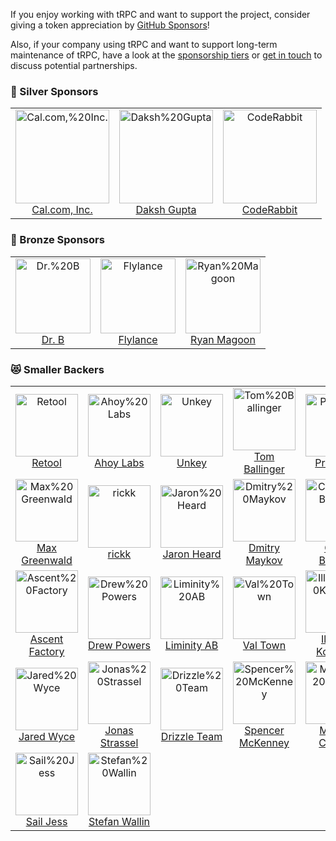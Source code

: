 <head>
  <link rel="canonical" href="https://trpc.io/docs/sponsors" />
</head>


If you enjoy working with tRPC and want to support the project, consider giving a token appreciation by [GitHub Sponsors](https://trpc.io/sponsor)!

Also, if your company using tRPC and want to support long-term maintenance of tRPC, have a look at the [sponsorship tiers](https://trpc.io/sponsor) or [get in touch](mailto:alex@trpc.io) to discuss potential partnerships.

<GithubSponsorButton />

<!-- SPONSORS:LIST:START -->
<!-- prettier-ignore-start -->
<!-- markdownlint-disable -->

### 🥈 Silver Sponsors

<table>
  <tr>
   <td align="center"><a href="https://cal.com/?ref=trpc&utm_source=github&utm_medium=referral&utm_campaign=trpc"><img src="https://avatars.githubusercontent.com/u/79145102?v=4&s=150" width="150" alt="Cal.com,%20Inc."/><br />Cal.com, Inc.</a></td>
   <td align="center"><a href="https://www.linkedin.com/in/dakshg?ref=trpc&utm_source=github&utm_medium=referral&utm_campaign=trpc"><img src="https://avatars.githubusercontent.com/u/14093093?u=1202c02205038bb3fa38b0e4288e08bae83eb387&v=4&s=150" width="150" alt="Daksh%20Gupta"/><br />Daksh Gupta</a></td>
   <td align="center"><a href="http://coderabbit.ai/?ref=trpc&utm_source=github&utm_medium=referral&utm_campaign=trpc"><img src="https://avatars.githubusercontent.com/u/132028505?v=4&s=150" width="150" alt="CodeRabbit"/><br />CodeRabbit</a></td>
  </tr>
</table>

### 🥉 Bronze Sponsors

<table>
  <tr>
   <td align="center"><a href="https://github.com/hidrb"><img src="https://avatars.githubusercontent.com/u/77294655?v=4&s=120" width="120" alt="Dr.%20B"/><br />Dr. B</a></td>
   <td align="center"><a href="http://flylance.com/?ref=trpc&utm_source=github&utm_medium=referral&utm_campaign=trpc"><img src="https://avatars.githubusercontent.com/u/67534310?v=4&s=120" width="120" alt="Flylance"/><br />Flylance</a></td>
   <td align="center"><a href="https://github.com/ryanmagoon"><img src="https://avatars.githubusercontent.com/u/5327290?v=4&s=120" width="120" alt="Ryan%20Magoon"/><br />Ryan Magoon</a></td>
  </tr>
</table>

### 😻 Smaller Backers

<table>
  <tr>
   <td align="center"><a href="https://retool.com/?ref=trpc&utm_source=github&utm_medium=referral&utm_campaign=trpc"><img src="https://avatars.githubusercontent.com/u/33817679?v=4&s=100" width="100" alt="Retool"/><br />Retool</a></td>
   <td align="center"><a href="https://backyard.ai/?ref=trpc&utm_source=github&utm_medium=referral&utm_campaign=trpc"><img src="https://avatars.githubusercontent.com/u/95662801?v=4&s=100" width="100" alt="Ahoy%20Labs"/><br />Ahoy Labs</a></td>
   <td align="center"><a href="https://unkey.com/?ref=trpc&utm_source=github&utm_medium=referral&utm_campaign=trpc"><img src="https://avatars.githubusercontent.com/u/138932600?v=4&s=100" width="100" alt="Unkey"/><br />Unkey</a></td>
   <td align="center"><a href="http://ballingt.com/?ref=trpc&utm_source=github&utm_medium=referral&utm_campaign=trpc"><img src="https://avatars.githubusercontent.com/u/458879?u=4b045ac75d721b6ac2b42a74d7d37f61f0414031&v=4&s=100" width="100" alt="Tom%20Ballinger"/><br />Tom Ballinger</a></td>
   <td align="center"><a href="https://proxidize.com/?ref=trpc&utm_source=github&utm_medium=referral&utm_campaign=trpc"><img src="https://avatars.githubusercontent.com/u/70805857?v=4&s=100" width="100" alt="Proxidize"/><br />Proxidize</a></td>
   <td align="center"><a href="http://brooke.me/?ref=trpc&utm_source=github&utm_medium=referral&utm_campaign=trpc"><img src="https://avatars.githubusercontent.com/u/8385528?u=08c901b73aded76277bb9b09711ec3404ce97eb5&v=4&s=100" width="100" alt="Brooke%20Holmes"/><br />Brooke Holmes</a></td>
  </tr>
  <tr>
   <td align="center"><a href="https://maxgreenwald.me/?ref=trpc&utm_source=github&utm_medium=referral&utm_campaign=trpc"><img src="https://avatars.githubusercontent.com/u/2615374?u=4c1402dd1e4e8ff7514f2e300adfe9b75ae76e85&v=4&s=100" width="100" alt="Max%20Greenwald"/><br />Max Greenwald</a></td>
   <td align="center"><a href="http://openq.dev/?ref=trpc&utm_source=github&utm_medium=referral&utm_campaign=trpc"><img src="https://avatars.githubusercontent.com/u/28826387?u=34c5f1594ad1ce83b111390b604ed5d26e389815&v=4&s=100" width="100" alt="rickk"/><br />rickk</a></td>
   <td align="center"><a href="http://www.jaronheard.com/?ref=trpc&utm_source=github&utm_medium=referral&utm_campaign=trpc"><img src="https://avatars.githubusercontent.com/u/7065695?u=127a7eca50605c12366363d6aba3da9e749aeff7&v=4&s=100" width="100" alt="Jaron%20Heard"/><br />Jaron Heard</a></td>
   <td align="center"><a href="https://github.com/dmaykov"><img src="https://avatars.githubusercontent.com/u/6147048?u=8ae662ac99e91917062164de0d9404002b99cf2e&v=4&s=100" width="100" alt="Dmitry%20Maykov"/><br />Dmitry Maykov</a></td>
   <td align="center"><a href="https://chrisbradley.dev/?ref=trpc&utm_source=github&utm_medium=referral&utm_campaign=trpc"><img src="https://avatars.githubusercontent.com/u/11767079?u=e64f67faffd350af19aa896ff89a0708829e9a2a&v=4&s=100" width="100" alt="Chris%20Bradley"/><br />Chris Bradley</a></td>
   <td align="center"><a href="https://www.fanvue.com/?ref=trpc&utm_source=github&utm_medium=referral&utm_campaign=trpc"><img src="https://avatars.githubusercontent.com/u/72873652?v=4&s=100" width="100" alt="fanvue"/><br />fanvue</a></td>
  </tr>
  <tr>
   <td align="center"><a href="https://github.com/AscentFactory"><img src="https://avatars.githubusercontent.com/u/33631274?v=4&s=100" width="100" alt="Ascent%20Factory"/><br />Ascent Factory</a></td>
   <td align="center"><a href="https://github.com/drwpwrs"><img src="https://avatars.githubusercontent.com/u/49917220?u=ceb7a6b68f6366882ac7bc599383382f48e41e94&v=4&s=100" width="100" alt="Drew%20Powers"/><br />Drew Powers</a></td>
   <td align="center"><a href="https://liminity.se/?ref=trpc&utm_source=github&utm_medium=referral&utm_campaign=trpc"><img src="https://avatars.githubusercontent.com/u/179804668?v=4&s=100" width="100" alt="Liminity%20AB"/><br />Liminity AB</a></td>
   <td align="center"><a href="https://github.com/val-town"><img src="https://avatars.githubusercontent.com/u/114268765?v=4&s=100" width="100" alt="Val%20Town"/><br />Val Town</a></td>
   <td align="center"><a href="https://www.illarionvk.com/?ref=trpc&utm_source=github&utm_medium=referral&utm_campaign=trpc"><img src="https://avatars.githubusercontent.com/u/5012724?u=7cfa13652f7ac5fb3c56d880e3eb3fbe40c3ea34&v=4&s=100" width="100" alt="Illarion%20Koperski"/><br />Illarion Koperski</a></td>
   <td align="center"><a href="https://iamkhan.io/?ref=trpc&utm_source=github&utm_medium=referral&utm_campaign=trpc"><img src="https://avatars.githubusercontent.com/u/6490268?v=4&s=100" width="100" alt="SchlagerKhan"/><br />SchlagerKhan</a></td>
  </tr>
  <tr>
   <td align="center"><a href="http://jwyce.gg/?ref=trpc&utm_source=github&utm_medium=referral&utm_campaign=trpc"><img src="https://avatars.githubusercontent.com/u/16946573?u=8a27004b3c768f029b2f49b7cf5d3b94c62a16a1&v=4&s=100" width="100" alt="Jared%20Wyce"/><br />Jared Wyce</a></td>
   <td align="center"><a href="https://jonas-strassel.de/?ref=trpc&utm_source=github&utm_medium=referral&utm_campaign=trpc"><img src="https://avatars.githubusercontent.com/u/4662748?u=c8153c564cd341ccd0ccbbc695a2292587dc1679&v=4&s=100" width="100" alt="Jonas%20Strassel"/><br />Jonas Strassel</a></td>
   <td align="center"><a href="https://drizzle.team/?ref=trpc&utm_source=github&utm_medium=referral&utm_campaign=trpc"><img src="https://avatars.githubusercontent.com/u/108468352?v=4&s=100" width="100" alt="Drizzle%20Team"/><br />Drizzle Team</a></td>
   <td align="center"><a href="https://www.spencermckenney.com/?ref=trpc&utm_source=github&utm_medium=referral&utm_campaign=trpc"><img src="https://avatars.githubusercontent.com/u/15722950?u=e9b60ab93918fb2352b6357571cd67b9004d91e6&v=4&s=100" width="100" alt="Spencer%20McKenney"/><br />Spencer McKenney</a></td>
   <td align="center"><a href="https://github.com/maiconcarraro"><img src="https://avatars.githubusercontent.com/u/13419087?u=34a2d709766786d981dc43186d9f4831699fbf1a&v=4&s=100" width="100" alt="Maicon%20Carraro"/><br />Maicon Carraro</a></td>
   <td align="center"><a href="https://github.com/infodusha"><img src="https://avatars.githubusercontent.com/u/5677047?u=d503fccc70c9a66524639691b62853994335af0b&v=4&s=100" width="100" alt="Andrei%20Karushev"/><br />Andrei Karushev</a></td>
  </tr>
  <tr>
   <td align="center"><a href="https://github.com/cerjs"><img src="https://avatars.githubusercontent.com/u/5610115?u=be201750effeb8826a788dea206e594008cfe3f2&v=4&s=100" width="100" alt="Sail%20Jess"/><br />Sail Jess</a></td>
   <td align="center"><a href="https://www.stefan-wallin.se/?ref=trpc&utm_source=github&utm_medium=referral&utm_campaign=trpc"><img src="https://avatars.githubusercontent.com/u/457653?u=548c6e3482bd0c0d935d99b9c564fdbbe0d8da5d&v=4&s=100" width="100" alt="Stefan%20Wallin"/><br />Stefan Wallin</a></td>
  </tr>
</table>

<!-- markdownlint-restore -->
<!-- prettier-ignore-end -->

<!-- SPONSORS:LIST:END -->
